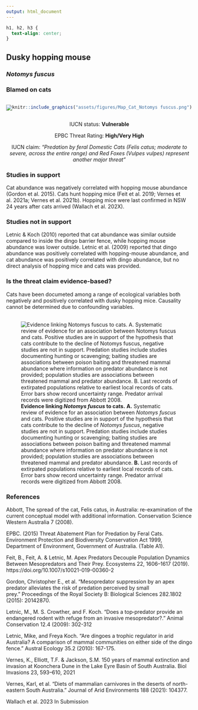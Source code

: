 ```yaml
---
output: html_document
---
```

```css
h1, h2, h3 {
  text-align: center;
}
```

## **Dusky hopping mouse**
### *Notomys fuscus*
### Blamed on cats

:::: {style="display: flex;"}

[![](assets/photos/Notomys fuscus.png)](https://www.inaturalist.org/photos/62717923?size=original)

::: {}

:::

::: {}
  ```r
  knitr::include_graphics("assets/figures/Map_Cat_Notomys fuscus.png")
  ```
:::

::::
<center>
IUCN status: **Vulnerable**

EPBC Threat Rating: **High/Very High**

IUCN claim: *"Predation by feral Domestic Cats (Felis catus; moderate to severe, across the entire range) and Red Foxes (Vulpes vulpes) represent another major threat"*

</center>

### Studies in support

Cat abundance was negatively correlated with hopping mouse abundance (Gordon et al. 2015). Cats hunt hopping mice (Feit et al. 2019; Vernes et al. 2021a; Vernes et al. 2021b). Hopping mice were last confirmed in NSW 24 years after cats arrived (Wallach et al. 202X).

### Studies not in support

Letnic & Koch (2010) reported that cat abundance was similar outside compared to inside the dingo barrier fence, while hopping mouse abundance was lower outside. Letnic et al. (2009) reported that dingo abundance was positively correlated with hopping-mouse abundance, and cat abundance was positively correlated with dingo abundance, but no direct analysis of hopping mice and cats was provided.

### Is the threat claim evidence-based?

Cats have been documeted among a range of ecological variables both negatively and positively correlated with dusky hopping mice. Causality cannot be determined due to confounding variables.
<br>
<br>

![**Evidence linking *Notomys fuscus* to cats.** **A.** Systematic review of evidence for an association between *Notomys fuscus* and cats. Positive studies are in support of the hypothesis that cats contribute to the decline of *Notomys fuscus*, negative studies are not in support. Predation studies include studies documenting hunting or scavenging; baiting studies are associations between poison baiting and threatened mammal abundance where information on predator abundance is not provided; population studies are associations between threatened mammal and predator abundance. **B.** Last records of extirpated populations relative to earliest local records of cats. Error bars show record uncertainty range. Predator arrival records were digitized from Abbott 2008.](assets/figures/Main_Evidence_Cat_Notomys fuscus.png)

### References

Abbott, The spread of the cat, Felis catus, in Australia: re-examination of the current conceptual model with additional information. Conservation Science Western Australia 7 (2008).

EPBC. (2015) Threat Abatement Plan for Predation by Feral Cats. Environment Protection and Biodiversity Conservation Act 1999, Department of Environment, Government of Australia. (Table A1).

Feit, B., Feit, A. & Letnic, M. Apex Predators Decouple Population Dynamics Between Mesopredators and Their Prey. Ecosystems 22, 1606–1617 (2019). https://doi.org/10.1007/s10021-019-00360-2

Gordon, Christopher E., et al. "Mesopredator suppression by an apex predator alleviates the risk of predation perceived by small prey." Proceedings of the Royal Society B: Biological Sciences 282.1802 (2015): 20142870.

Letnic, M., M. S. Crowther, and F. Koch. "Does a top‐predator provide an endangered rodent with refuge from an invasive mesopredator?." Animal Conservation 12.4 (2009): 302-312

Letnic, Mike, and Freya Koch. "Are dingoes a trophic regulator in arid Australia? A comparison of mammal communities on either side of the dingo fence." Austral Ecology 35.2 (2010): 167-175.

Vernes, K., Elliott, T.F. & Jackson, S.M. 150 years of mammal extinction and invasion at Koonchera Dune in the Lake Eyre Basin of South Australia. Biol Invasions 23, 593–610, 2021

Vernes, Karl, et al. "Diets of mammalian carnivores in the deserts of north-eastern South Australia." Journal of Arid Environments 188 (2021): 104377.

Wallach et al. 2023 In Submission

